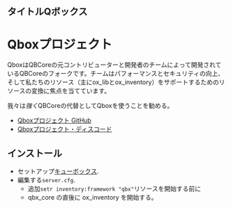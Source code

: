 ## タイトルQボックス


# Qboxプロジェクト

QboxはQBCoreの元コントリビューターと開発者のチームによって開発されているQBCoreのフォークです。チームはパフォーマンスとセキュリティの向上、そして私たちのリソース（主にox_libとox_inventory）をサポートするためのリソースの変換に焦点を当てています。

我々は*強く*QBCoreの代替としてQboxを使うことを勧める。

- [Qboxプロジェクト GitHub](https://github.com/Qbox-project/)
- [Qboxプロジェクト・ディスコード](https://discord.gg/AtbwBuJHN5)

## インストール

- セットアップ[キューボックス](https://github.com/Qbox-project/qbx_core).
- 編集する`server.cfg`.
  - 追加`setr inventory:framework "qbx"`リソースを開始する前に
  - qbx_core の直後に ox_inventory を開始する。
